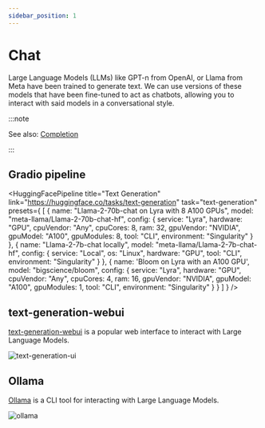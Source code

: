 ```yaml
---
sidebar_position: 1
---
```


# Chat


Large Language Models (LLMs) like GPT-n from OpenAI, or Llama from Meta have been trained to generate text. We can use versions of these models that have been fine-tuned to act as chatbots, allowing you to interact with said models in a conversational style.

:::note

See also: [Completion](../completion/index.md)

:::

## Gradio pipeline


<HuggingFacePipeline
    title="Text Generation"
    link="https://huggingface.co/tasks/text-generation"
    task="text-generation"
    presets={
        [
            {
                name: "Llama-2-70b-chat on Lyra with 8 A100 GPUs",
                model: "meta-llama/Llama-2-70b-chat-hf",
                config: {
                    service: "Lyra",
                    hardware: "GPU",
                    cpuVendor: "Any",
                    cpuCores: 8,
                    ram: 32,
                    gpuVendor: "NVIDIA",
                    gpuModel: "A100",
                    gpuModules: 8,
                    tool: "CLI",
                    environment: "Singularity"
                }
            },
            {
                name: "Llama-2-7b-chat locally",
                model: "meta-llama/Llama-2-7b-chat-hf",
                config: {
                    service: "Local",
                    os: "Linux",
                    hardware: "GPU",
                    tool: "CLI",
                    environment: "Singularity"
                }
            },
            {
                name: 'Bloom on Lyra with an A100 GPU',
                model: "bigscience/bloom",
                config: {
                    service: "Lyra",
                    hardware: "GPU",
                    cpuVendor: "Any",
                    cpuCores: 4,
                    ram: 16,
                    gpuVendor: "NVIDIA",
                    gpuModel: "A100",
                    gpuModules: 1,
                    tool: "CLI",
                    environment: "Singularity"
                }
            }
        ]   }
/>

## text-generation-webui

[text-generation-webui](https://github.com/oobabooga/text-generation-webui) is a popular web interface to interact with Large Language Models.

![text-generation-ui](assets/text-generation-webui.png)

## Ollama

[Ollama](https://github.com/jmorganca/ollama) is a CLI tool for interacting with Large Language Models.

![ollama](assets/ollama.png)
